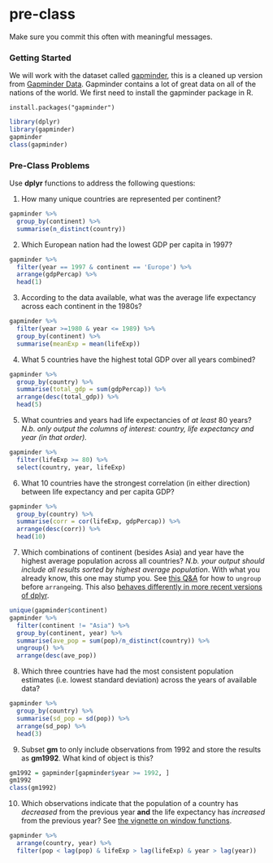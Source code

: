# pre-class


Make sure you commit this often with meaningful messages. 


### Getting Started


We will work with the dataset called [gapminder](https://github.com/jennybc/gapminder), this is a cleaned up version from [Gapminder Data](http://www.gapminder.org/data/). Gapminder contains a lot of great data on all of the nations of the world. We first need to install the gapminder package in R. 

```
install.packages("gapminder")
```


```{r}
library(dplyr)
library(gapminder)
gapminder
class(gapminder)
```



### Pre-Class Problems

Use **dplyr** functions to address the following questions:

1. How many unique countries are represented per continent?
```{r}
gapminder %>%
  group_by(continent) %>%
  summarise(n_distinct(country))
```

2. Which European nation had the lowest GDP per capita in 1997? 
```{r}
gapminder %>%
  filter(year == 1997 & continent == 'Europe') %>%
  arrange(gdpPercap) %>%
  head(1)
```

3. According to the data available, what was the average life expectancy across each continent in the 1980s?
```{r}
gapminder %>%
  filter(year >=1980 & year <= 1989) %>% 
  group_by(continent) %>%
  summarise(meanExp = mean(lifeExp))
```

4. What 5 countries have the highest total GDP over all years combined?
```{r}
gapminder %>%
  group_by(country) %>%
  summarise(total_gdp = sum(gdpPercap)) %>%
  arrange(desc(total_gdp)) %>%
  head(5)
```

5. What countries and years had life expectancies of _at least_ 80 years? _N.b. only output the columns of interest: country, life expectancy and year (in that order)._
```{r}
gapminder %>%
  filter(lifeExp >= 80) %>%
  select(country, year, lifeExp)
```

6. What 10 countries have the strongest correlation (in either direction) between life expectancy and per capita GDP?
```{r}
gapminder %>%
  group_by(country) %>%
  summarise(corr = cor(lifeExp, gdpPercap)) %>%
  arrange(desc(corr)) %>%
  head(10)
```

7. Which combinations of continent (besides Asia) and year have the highest average population across all countries? _N.b. your output should include all results sorted by highest average population_. With what you already know, this one may stump you. See [this Q&A](http://stackoverflow.com/q/27207963/654296) for how to `ungroup` before `arrange`ing. This also [behaves differently in more recent versions of dplyr](https://github.com/hadley/dplyr/releases/tag/v0.5.0).
```{r}
unique(gapminder$continent)
gapminder %>%
  filter(continent != "Asia") %>%
  group_by(continent, year) %>%
  summarise(ave_pop = sum(pop)/n_distinct(country)) %>%
  ungroup() %>%
  arrange(desc(ave_pop))
```

8. Which three countries have had the most consistent population estimates (i.e. lowest standard deviation) across the years of available data? 
```{r}
gapminder %>%
  group_by(country) %>%
  summarise(sd_pop = sd(pop)) %>%
  arrange(sd_pop) %>%
  head(3)
```

9. Subset **gm** to only include observations from 1992 and store the results as **gm1992**. What kind of object is this?
```{r}
gm1992 = gapminder[gapminder$year >= 1992, ]
gm1992
class(gm1992)
```

10. Which observations indicate that the population of a country has *decreased* from the previous year **and** the life expectancy has *increased* from the previous year? See [the vignette on window functions](https://cran.r-project.org/web/packages/dplyr/vignettes/window-functions.html).
```{r}
gapminder %>%
  arrange(country, year) %>%
  filter(pop < lag(pop) & lifeExp > lag(lifeExp) & year > lag(year)) 

```
